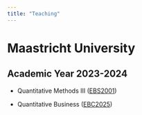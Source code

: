 ```yaml
---
title: "Teaching"
---
```


# Maastricht University

## Academic Year 2023-2024

-   Quantitative Methods III ([EBS2001](https://code.unimaas.nl/Code/Display?intCalendarID=31&intBAMA=1&SearchString=EBS2001))

-   Quantitative Business ([EBC2025](https://code.unimaas.nl/Code/Display?intCalendarID=31&intBAMA=1&SearchString=EBC2025))
